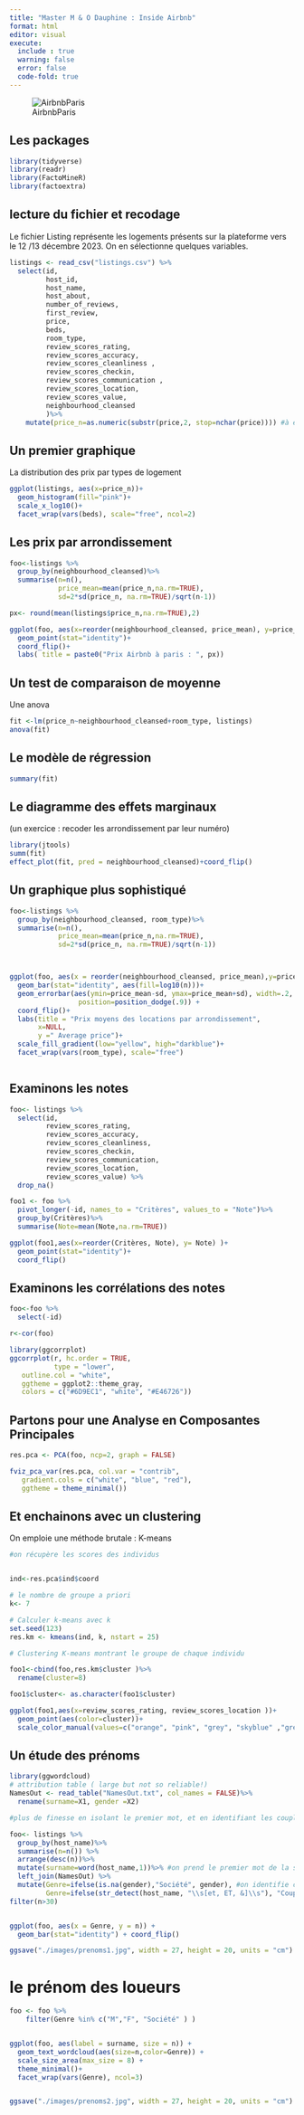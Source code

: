 ```yaml
---
title: "Master M & O Dauphine : Inside Airbnb"
format: html
editor: visual
execute:
  include : true
  warning: false
  error: false
  code-fold: true
---
```


![AirbnbParis](./images/AirbnbParis.jpg)


## Les packages

```r
library(tidyverse)
library(readr)
library(FactoMineR)
library(factoextra)

```

## lecture du fichier et recodage

Le fichier Listing représente les logements présents sur la plateforme vers le 12 /13 décembre 2023. On en sélectionne quelques variables.

```r

listings <- read_csv("listings.csv") %>%
  select(id, 
         host_id, 
         host_name,
         host_about,
         number_of_reviews,
         first_review,
         price,
         beds,
         room_type,
         review_scores_rating, 
         review_scores_accuracy,
         review_scores_cleanliness ,
         review_scores_checkin, 
         review_scores_communication ,      
         review_scores_location,
         review_scores_value,
         neighbourhood_cleansed
         )%>%
    mutate(price_n=as.numeric(substr(price,2, stop=nchar(price)))) #à expliquer comment on recode le prix


```

## Un premier graphique

La distribution des prix par types de logement


```r
ggplot(listings, aes(x=price_n))+
  geom_histogram(fill="pink")+
  scale_x_log10()+
  facet_wrap(vars(beds), scale="free", ncol=2)
```
## Les prix par arrondissement

```r
foo<-listings %>%
  group_by(neighbourhood_cleansed)%>%
  summarise(n=n(),
            price_mean=mean(price_n,na.rm=TRUE),
            sd=2*sd(price_n, na.rm=TRUE)/sqrt(n-1))

px<- round(mean(listings$price_n,na.rm=TRUE),2)

ggplot(foo, aes(x=reorder(neighbourhood_cleansed, price_mean), y=price_mean))+
  geom_point(stat="identity")+
  coord_flip()+
  labs( title = paste0("Prix Airbnb à paris : ", px))

```
## Un test de comparaison de moyenne

Une anova

```r

fit <-lm(price_n~neighbourhood_cleansed+room_type, listings)
anova(fit)
```

## Le modèle de régression


```r
summary(fit)
```

## Le diagramme des effets marginaux

(un exercice : recoder les arrondissement par leur numéro)


```r

library(jtools)
summ(fit)
effect_plot(fit, pred = neighbourhood_cleansed)+coord_flip()


```
## Un graphique plus sophistiqué

```r
foo<-listings %>%
  group_by(neighbourhood_cleansed, room_type)%>%
  summarise(n=n(),
            price_mean=mean(price_n,na.rm=TRUE),
            sd=2*sd(price_n, na.rm=TRUE)/sqrt(n-1))



ggplot(foo, aes(x = reorder(neighbourhood_cleansed, price_mean),y=price_mean))+
  geom_bar(stat="identity", aes(fill=log10(n)))+
  geom_errorbar(aes(ymin=price_mean-sd, ymax=price_mean+sd), width=.2,
                 position=position_dodge(.9)) + 
  coord_flip()+
  labs(title = "Prix moyens des locations par arrondissement",
       x=NULL,
       y =" Average price")+
  scale_fill_gradient(low="yellow", high="darkblue")+
  facet_wrap(vars(room_type), scale="free")



```

## Examinons les notes


```r
foo<- listings %>%
  select(id, 
         review_scores_rating,
         review_scores_accuracy,
         review_scores_cleanliness,
         review_scores_checkin,
         review_scores_communication,
         review_scores_location,
         review_scores_value) %>%
  drop_na()

foo1 <- foo %>%
  pivot_longer(-id, names_to = "Critères", values_to = "Note")%>%
  group_by(Critères)%>%
  summarise(Note=mean(Note,na.rm=TRUE))

ggplot(foo1,aes(x=reorder(Critères, Note), y= Note) )+
  geom_point(stat="identity")+
  coord_flip()

```

## Examinons les corrélations des notes


```r

foo<-foo %>%
  select(-id)

r<-cor(foo)

library(ggcorrplot)
ggcorrplot(r, hc.order = TRUE, 
           type = "lower",
   outline.col = "white",
   ggtheme = ggplot2::theme_gray,
   colors = c("#6D9EC1", "white", "#E46726"))


```

## Partons pour une Analyse en Composantes Principales

```r

res.pca <- PCA(foo, ncp=2, graph = FALSE)

fviz_pca_var(res.pca, col.var = "contrib",
   gradient.cols = c("white", "blue", "red"),
   ggtheme = theme_minimal())


```
## Et enchainons avec un clustering

On emploie une méthode brutale : K-means


```r

#on récupère les scores des individus


ind<-res.pca$ind$coord

# le nombre de groupe a priori
k<- 7

# Calculer k-means avec k 
set.seed(123)
res.km <- kmeans(ind, k, nstart = 25)

# Clustering K-means montrant le groupe de chaque individu

foo1<-cbind(foo,res.km$cluster )%>%
  rename(cluster=8) 

foo1$cluster<- as.character(foo1$cluster)

ggplot(foo1,aes(x=review_scores_rating, review_scores_location ))+
  geom_point(aes(color=cluster))+
  scale_color_manual(values=c("orange", "pink", "grey", "skyblue" ,"green", "red", "purple" ))
```
## Un étude des prénoms


```r
library(ggwordcloud)
# attribution table ( large but not so reliable!)
NamesOut <- read_table("NamesOut.txt", col_names = FALSE)%>%
  rename(surname=X1, gender =X2)

#plus de finesse en isolant le premier mot, et en identifiant les couples ( & et)

foo<- listings %>%
  group_by(host_name)%>%
  summarise(n=n()) %>%
  arrange(desc(n))%>%
  mutate(surname=word(host_name,1))%>% #on prend le premier mot de la séquence
  left_join(NamesOut) %>%
  mutate(Genre=ifelse(is.na(gender),"Société", gender), #on identifie ce qui n'est pas un prénom donc une société
         Genre=ifelse(str_detect(host_name, "\\s[et, ET, &]\\s"), "Couple", Genre))%>%
filter(n>30)


ggplot(foo, aes(x = Genre, y = n)) +
  geom_bar(stat="identity") + coord_flip()

ggsave("./images/prenoms1.jpg", width = 27, height = 20, units = "cm")

```

# le prénom des loueurs

```r

foo <- foo %>%
    filter(Genre %in% c("M","F", "Société" ) )


ggplot(foo, aes(label = surname, size = n)) +
  geom_text_wordcloud(aes(size=n,color=Genre)) +
  scale_size_area(max_size = 8) +
  theme_minimal()+
  facet_wrap(vars(Genre), ncol=3)


ggsave("./images/prenoms2.jpg", width = 27, height = 20, units = "cm")

```

